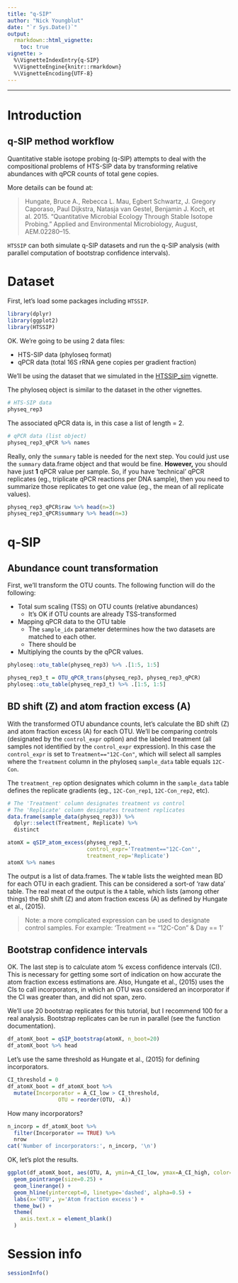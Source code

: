 ```yaml
---
title: "q-SIP"
author: "Nick Youngblut"
date: "`r Sys.Date()`"
output: 
  rmarkdown::html_vignette:
    toc: true
vignette: >
  %\VignetteIndexEntry{q-SIP}
  %\VignetteEngine{knitr::rmarkdown}
  %\VignetteEncoding{UTF-8}
---
```


***

# Introduction

## q-SIP method workflow

Quantitative stable isotope probing (q-SIP) attempts to deal with the compositional problems of HTS-SIP data by transforming relative abundances with qPCR counts of total gene copies. 

More details can be found at: 

> Hungate, Bruce A., Rebecca L. Mau, Egbert Schwartz, J. Gregory Caporaso, Paul Dijkstra, Natasja van Gestel, Benjamin J. Koch, et al. 2015. “Quantitative Microbial Ecology Through Stable Isotope Probing.” Applied and Environmental Microbiology, August, AEM.02280–15.

`HTSSIP` can both simulate q-SIP datasets and run the q-SIP analysis (with parallel computation of bootstrap confidence intervals). 

# Dataset 

First, let's load some packages including `HTSSIP`. 

```r
library(dplyr)
library(ggplot2)
library(HTSSIP)
```

OK. We're going to be using 2 data files: 

* HTS-SIP data (phyloseq format)
* qPCR data (total 16S rRNA gene copies per gradient fraction)

We'll be using the dataset that we simulated in the [HTSSIP_sim](./HTSSIP_sim.html) vignette.

The phyloseq object is similar to the dataset in the other vignettes.

```r
# HTS-SIP data
physeq_rep3
```

The associated qPCR data is, in this case a list of length = 2. 

```r
# qPCR data (list object)
physeq_rep3_qPCR %>% names
```

Really, only the `summary` table is needed for the next step. You could just use the `summary` data.frame object and that would be fine. **However,** you should have just **1** qPCR value per sample. So, if you have 'technical' qPCR replicates (eg., triplicate qPCR reactions per DNA sample), then you need to summarize those replicates to get one value (eg., the mean of all replicate values).

```r
physeq_rep3_qPCR$raw %>% head(n=3)
physeq_rep3_qPCR$summary %>% head(n=3)
```


# q-SIP

## Abundance count transformation

First, we'll transform the OTU counts. The following function will do the following:

* Total sum scaling (TSS) on OTU counts (relative abundances)
    * It's OK if OTU counts are already TSS-transformed 
* Mapping qPCR data to the OTU table 
  * The `sample_idx` parameter determines how the two datasets are matched to each other.
  * There should be 
* Multiplying the counts by the qPCR values. 

```r
phyloseq::otu_table(physeq_rep3) %>% .[1:5, 1:5]
```

```r
physeq_rep3_t = OTU_qPCR_trans(physeq_rep3, physeq_rep3_qPCR)
phyloseq::otu_table(physeq_rep3_t) %>% .[1:5, 1:5]
```
  
## BD shift (Z) and atom fraction excess (A)

With the transformed OTU abundance counts, let's calculate the BD shift (Z) and atom fraction excess (A) for each OTU. We'll be comparing controls (designated by the `control_expr` option) and the labeled treatment (all samples not identified by the `control_expr` expression). In this case the `control_expr` is set to `Treatment=="12C-Con"`, which will select all samples where the `Treatment` column in the phyloseq `sample_data` table equals `12C-Con`. 

The `treatment_rep` option designates which column in the `sample_data` table defines the replicate gradients (eg., `12C-Con_rep1`, `12C-Con_rep2`, etc).

```r
# The 'Treatment' column designates treatment vs control
# The 'Replicate' column designates treatment replicates
data.frame(sample_data(physeq_rep3)) %>%
  dplyr::select(Treatment, Replicate) %>%
  distinct
```

```r
atomX = qSIP_atom_excess(physeq_rep3_t,
                         control_expr='Treatment=="12C-Con"',
                         treatment_rep='Replicate')
atomX %>% names
```

The output is a list of data.frames. The `W` table lists the weighted mean BD for each OTU in each gradient. This can be considered a sort-of 'raw data' table. The real meat of the output is the `A` table, which lists (among other things) the BD shift (Z) and atom fraction excess (A) as defined by Hungate et al., (2015). 

> Note: a more complicated expression can be used to designate control samples. For example:
'Treatment == "12C-Con" & Day == 1'


## Bootstrap confidence intervals

OK. The last step is to calculate atom % excess confidence intervals (CI). This is necessary for getting some sort of indication on how accurate the atom fraction excess estimations are. Also, Hungate et al., (2015) uses the CIs to call incorporators, in which an OTU was considered an incorporator if the CI was greater than, and did not span, zero. 

We'll use 20 bootstrap replicates for this tutorial, but I recommend 100 for a real analysis. Bootstrap replicates can be run in parallel (see the function documentation). 

```r
df_atomX_boot = qSIP_bootstrap(atomX, n_boot=20)
df_atomX_boot %>% head
```

Let's use the same threshold as Hungate et al., (2015) for defining incorporators. 

```r
CI_threshold = 0
df_atomX_boot = df_atomX_boot %>%
  mutate(Incorporator = A_CI_low > CI_threshold,
                OTU = reorder(OTU, -A))
```


How many incorporators?

```r
n_incorp = df_atomX_boot %>%
  filter(Incorporator == TRUE) %>%
  nrow
cat('Number of incorporators:', n_incorp, '\n')
```

OK, let's plot the results.

```r

ggplot(df_atomX_boot, aes(OTU, A, ymin=A_CI_low, ymax=A_CI_high, color=Incorporator)) +
  geom_pointrange(size=0.25) +
  geom_linerange() +
  geom_hline(yintercept=0, linetype='dashed', alpha=0.5) +
  labs(x='OTU', y='Atom fraction excess') +
  theme_bw() +
  theme(
    axis.text.x = element_blank()
  )
```


# Session info

```r
sessionInfo()
```

